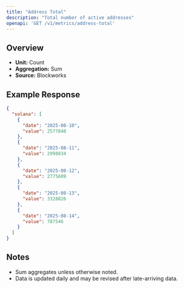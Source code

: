 ```yaml
---
title: "Address Total"
description: "Total number of active addresses"
openapi: 'GET /v1/metrics/address-total'
---
```


## Overview

- **Unit:** Count
- **Aggregation:** Sum
- **Source:** Blockworks



## Example Response

```json
{
  "solana": [
    {
      "date": "2025-08-10",
      "value": 2577848
    },
    {
      "date": "2025-08-11",
      "value": 2998834
    },
    {
      "date": "2025-08-12",
      "value": 2775609
    },
    {
      "date": "2025-08-13",
      "value": 3328826
    },
    {
      "date": "2025-08-14",
      "value": 787546
    }
  ]
}
```

## Notes
- Sum aggregates unless otherwise noted.
- Data is updated daily and may be revised after late-arriving data.
